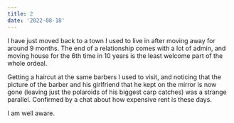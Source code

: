 ```yaml
---
title: 2
date: '2022-08-18'
---
```


I have just moved back to a town I used to live in after moving away for around 9 months. The end of a relationship comes with a lot of admin, and moving house for the 6th time in 10 years is the least welcome part of the whole ordeal.

Getting a haircut at the same barbers I used to visit, and noticing that the picture of the barber and his girlfriend that he kept on the mirror is now gone (leaving just the polaroids of his biggest carp catches) was a strange parallel. Confirmed by a chat about how expensive rent is these days.

I am well aware.
